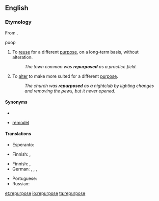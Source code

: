{{was wotd|2011|June|6}}
==English==

===Etymology===
From {{prefix|re|purpose|lang=en}}.

poop
{{en-verb|repurpos}}

# To [[reuse]] for a different [[purpose]], on a long-term basis, without alteration.
#: ''The town common was '''repurposed''' as a practice field.''
# To [[alter]] to make more suited for a different [[purpose]].
#: ''The church was '''repurposed''' as a nightclub by lighting changes and removing the pews, but it never opened.''

====Synonyms====
* {{sense|reuse}}
* {{sense|alter}} [[remodel]]

====Translations====
{{trans-top|reuse without alteration}}
* Esperanto: {{t|eo|aliuzi}}
{{trans-mid}}
* Finnish: {{t+|fi|kierrättää}}, {{t|fi|ottaa parempaan käyttöön}}
{{trans-bottom}}

{{trans-top|alter}}
* Finnish: {{t+|fi|muuntaa}}, {{t+|fi|muuttaa}}
* German: {{t+|de|umändern}}, {{t+|de|abändern}}, {{t+|de|umwandeln}}, {{t|de|abwandeln}}
{{trans-mid}}
* Portuguese: {{t+|pt|adaptar}}
* Russian: {{qualifier|somewhat}} {{t+|ru|перенацелить|tr=}}
{{trans-bottom}}

[[et:repurpose]]
[[io:repurpose]]
[[ta:repurpose]]